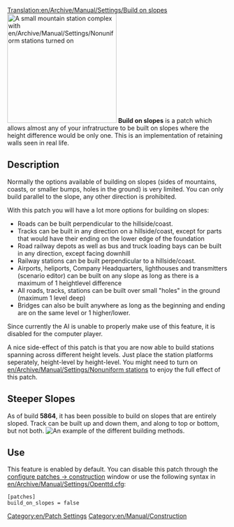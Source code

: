 [[Translation:en/Archive/Manual/Settings/Build on slopes]]
[[File:en/Archive/Manual/Settings/Build-on-slopes.png|center|thumb|250px|A small mountain station complex with [[en/Archive/Manual/Settings/Nonuniform stations]] turned on]]
'''Build on slopes''' is a patch which allows almost any of your infratructure to be built on slopes where the height difference would be only one. This is an implementation of retaining walls seen in real life.

== Description ==
Normally the options available of building on slopes (sides of mountains, coasts, or smaller bumps, holes in the ground) is very limited. You can only build parallel to the slope, any other direction is prohibited.

With this patch you will have a lot more options for building on slopes:
*Roads can be built perpendicular to the hillside/coast.
*Tracks can be built in any direction on a hillside/coast, except for parts that would have their ending on the lower edge of the foundation
*Road railway depots as well as bus and truck loading bays can be built in any direction, except facing downhill
*Railway stations can be built perpendicular to a hillside/coast.
*Airports, heliports, Company Headquarters, lighthouses and transmitters (scenario editor) can be built on any slope as long as there is a maximum of 1 heightlevel difference
*All roads, tracks, stations can be built over small "holes" in the ground (maximum 1 level deep)
*Bridges can also be built anywhere as long as the beginning and ending are on the same level or 1 higher/lower.

Since currently the AI is unable to properly make use of this feature, it is disabled for the computer player.

A nice side-effect of this patch is that you are now able to build stations spanning across different height levels. Just place the station platforms seperately, height-level by height-level. You might need to turn on [[en/Archive/Manual/Settings/Nonuniform stations]] to enjoy the full effect of this patch.

==Steeper Slopes==
{{en/Todo|Insert the release version number here instead of or alongside the revision}}
As of build '''5864''', it has been possible to build on slopes that are entirely sloped. Track can be built up and down them, and along to top or bottom, but not both.
[[File:en/Archive/Manual/Settings/Steeperslopesexample.png|center|frame|An example of the different building methods.]]

== Use ==
This feature is enabled by default. You can disable this patch through the [[en/Archive/Manual/Settings/Configuring patches/Construction|configure patches -> construction]] window or use the following syntax in [[en/Archive/Manual/Settings/Openttd.cfg]]:

<pre>
[patches]
build_on_slopes = false
</pre>

[[Category:en/Patch Settings]]
[[Category:en/Manual/Construction]]